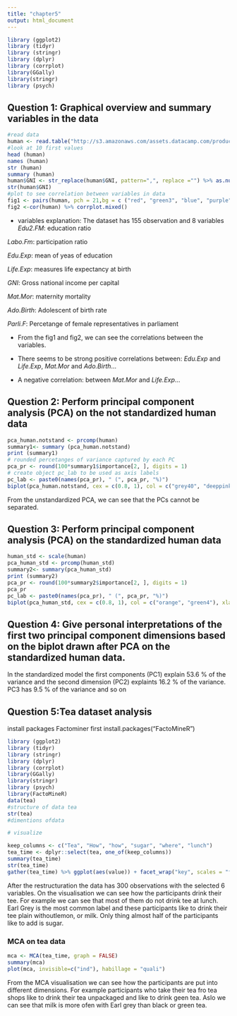 ```yaml
---
title: "chapter5"
output: html_document
---
```


```r
library (ggplot2)
library (tidyr)
library (stringr)
library (dplyr)
library (corrplot)
library(GGally)
library(stringr)
library (psych)
```
## Question 1: Graphical overview and summary variables in the data
```r
#read data
human <- read.table("http://s3.amazonaws.com/assets.datacamp.com/production/course_2218/datasets/human2.txt", sep = ",", header = T)
#look at 10 first values
head (human)
names (human)
str (human)
summary (human)
human$GNI <- str_replace(human$GNI, pattern=",", replace ="") %>% as.numeric()
str(human$GNI)
#plot to see correlation between variables in data
fig1 <- pairs(human, pch = 21,bg = c ("red", "green3", "blue", "purple", "violet", "yellow", "orange","grey"))
fig2 <-cor(human) %>% corrplot.mixed()
```
* variables explanation:
The dataset has 155 observation and 8 variables
*Edu2.FM*: education ratio

*Labo.Fm*: participation ratio

*Edu.Exp*: mean of yeas of education

*Life.Exp*: measures life expectancy at birth

*GNI*: Gross national income per capital

*Mat.Mor*: maternity mortality

*Ado.Birth*: Adolescent of birth rate

*Parli.F*: Percetange of female representatives in parliament

* From the fig1 and fig2, we can see the correlations between the variables.

+ There seems to be strong positive correlations between: *Edu.Exp* and *Life.Exp*, *Mat.Mor* and *Ado.Birth*...

+ A negative correlation: between *Mat.Mor* and *Life.Exp*...


## Question 2: Perform principal component analysis (PCA) on the not standardized human data

```r
pca_human.notstand <- prcomp(human)
summary1<- summary (pca_human.notstand)
print (summary1)
# rounded percetanges of variance captured by each PC
pca_pr <- round(100*summary1$importance[2, ], digits = 1)
# create object pc_lab to be used as axis labels
pc_lab <- paste0(names(pca_pr), " (", pca_pr, "%)")
biplot(pca_human.notstand, cex = c(0.8, 1), col = c("grey40", "deeppink2"), xlab = pc_lab[1], ylab = pc_lab[2])
```
From the unstandardized PCA, we can see that the PCs cannot be separated. 

## Question 3: Perform principal component analysis (PCA) on the standardized human data 

```r
human_std <- scale(human)
pca_human_std <- prcomp(human_std)
summary2<- summary(pca_human_std)
print (summary2)
pca_pr <- round(100*summary2$importance[2, ], digits = 1)
pca_pr
pc_lab <- paste0(names(pca_pr), " (", pca_pr, "%)")
biplot(pca_human_std, cex = c(0.8, 1), col = c("orange", "green4"), xlab = pc_lab[1], ylab = pc_lab[2])
```




## Question 4: Give personal interpretations of the first two principal component dimensions based on the biplot drawn after PCA on the standardized human data.

In the standardized model the first components (PC1) explain 53.6 % of the variance 
and the second dimension (PC2) explaints 16.2 % of the variance. 
PC3 has 9.5 % of the variance and so on 

## Question 5:Tea dataset analysis
install packages  Factominer first
install.packages("FactoMineR")
```r
library (ggplot2)
library (tidyr)
library (stringr)
library (dplyr)
library (corrplot)
library(GGally)
library(stringr)
library (psych)
library(FactoMineR)
data(tea)
#structure of data tea
str(tea)
#dimentions ofdata

# visualize

keep_columns <- c("Tea", "How", "how", "sugar", "where", "lunch")
tea_time <- dplyr::select(tea, one_of(keep_columns))
summary(tea_time)
str(tea_time)
gather(tea_time) %>% ggplot(aes(value)) + facet_wrap("key", scales = "free") + geom_bar() + theme(axis.text.x = element_text(angle = 45, hjust = 1, size = 8))
```

After the restructuration the data has 300 observations with the selected 6 variables. On the visualisation we can see how the participants drink their tee. For example we can see that most of them do not drink tee at lunch. Earl Grey is the most common label and these participants like to drink their tee plain withoutlemon, or milk. Only thing almost half of the participants like to add is sugar.

### MCA on tea data

```r
mca <- MCA(tea_time, graph = FALSE)
summary(mca)
plot(mca, invisible=c("ind"), habillage = "quali")
```
From the MCA visualisation we can see how the participants are put into different dimensions. For example participants who take their tea fro tea shops like to drink their tea unpackaged and like to drink geen tea. Aslo we can see that milk is more ofen with Earl grey than black or green tea.

